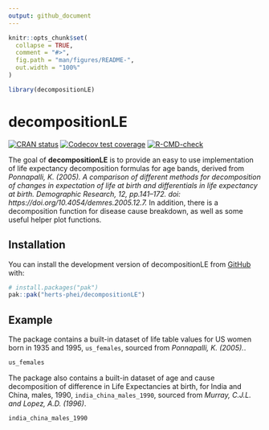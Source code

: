 ```yaml
---
output: github_document
---
```


<!-- README.md is generated from README.Rmd. Please edit that file -->

```r
knitr::opts_chunk$set(
  collapse = TRUE,
  comment = "#>",
  fig.path = "man/figures/README-",
  out.width = "100%"
)

library(decompositionLE)
```

# decompositionLE

<!-- badges: start -->
[![CRAN status](https://www.r-pkg.org/badges/version/decompositionLE)](https://CRAN.R-project.org/package=decompositionLE)
[![Codecov test coverage](https://codecov.io/gh/herts-phei/decompositionLE/graph/badge.svg)](https://app.codecov.io/gh/herts-phei/decompositionLE)
[![R-CMD-check](https://github.com/herts-phei/decompositionLE/actions/workflows/R-CMD-check.yaml/badge.svg)](https://github.com/herts-phei/decompositionLE/actions/workflows/R-CMD-check.yaml)
<!-- badges: end -->

The goal of **decompositionLE** is to provide an easy to use implementation of life expectancy decomposition formulas for age bands, derived from *Ponnapalli, K. (2005). A comparison of different methods for decomposition of changes in expectation of life at birth and differentials in life expectancy at birth. Demographic Research, 12, pp.141–172. doi: https://doi.org/10.4054/demres.2005.12.7.* In addition, there is a decomposition function for disease cause breakdown, as well as some useful helper plot functions.

## Installation

You can install the development version of decompositionLE from [GitHub](https://github.com/) with:

``` r
# install.packages("pak")
pak::pak("herts-phei/decompositionLE")
```

## Example

The package contains a built-in dataset of life table values for US women born in 1935 and 1995, `us_females`, sourced from *Ponnapalli, K. (2005).*.

```r
us_females
```

The package also contains a built-in dataset of age and cause decomposition of difference in Life Expectancies at birth, for India and China, males, 1990, `india_china_males_1990`, sourced from *Murray, C.J.L. and Lopez, A.D. (1996)*.

```r
india_china_males_1990
```
